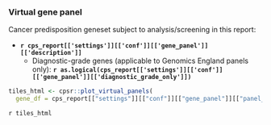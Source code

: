<br><br>

### Virtual gene panel

Cancer predisposition geneset subject to analysis/screening in this report:

   *  __`r cps_report[['settings']][['conf']][['gene_panel']][['description']]`__
      * Diagnostic-grade genes (applicable to Genomics England panels only): __`r as.logical(cps_report[['settings']][['conf']][['gene_panel']][['diagnostic_grade_only']])`__
   
```r
tiles_html <- cpsr::plot_virtual_panels(
  gene_df = cps_report[["settings"]][["conf"]][["gene_panel"]][["panel_genes"]])
```

`r tiles_html`

<br><br>
